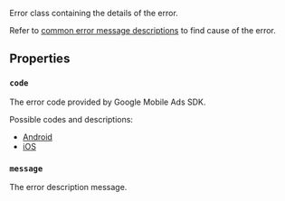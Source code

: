 Error class containing the details of the error.

Refer to [common error message descriptions](https://support.google.com/admob/answer/9905175) to find cause of the error.

## Properties

### `code`

The error code provided by Google Mobile Ads SDK.

Possible codes and descriptions:

- [Android](https://developers.google.com/android/reference/com/google/android/gms/ads/AdRequest#constant-summary)
- [iOS](https://developers.google.com/admob/ios/api/reference/Enums/GADErrorCode)

### `message`

The error description message.
